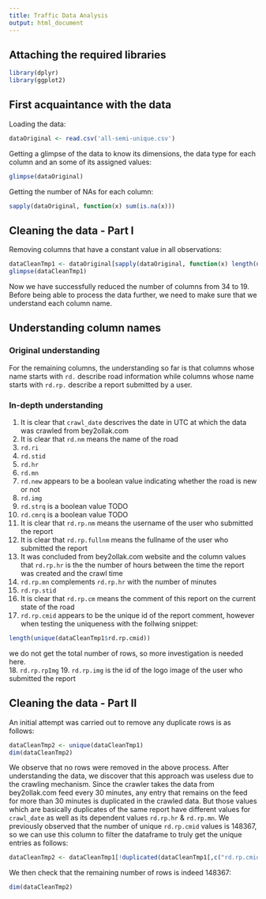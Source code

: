 ```yaml
---
title: Traffic Data Analysis
output: html_document
---
```


## Attaching the required libraries
```r
library(dplyr)
library(ggplot2)
```

## First acquaintance with the data
Loading the data:
```r
dataOriginal <- read.csv('all-semi-unique.csv')
```
Getting a glimpse of the data to know its dimensions, the data type for each column and an some of its assigned values:
```r
glimpse(dataOriginal)
```
Getting the number of NAs for each column:
```r
sapply(dataOriginal, function(x) sum(is.na(x)))
```

## Cleaning the data - Part I
Removing columns that have a constant value in all observations:
```r
dataCleanTmp1 <- dataOriginal[sapply(dataOriginal, function(x) length(unique(x))) > 1]
glimpse(dataCleanTmp1)
```
Now we have successfully reduced the number of columns from 34 to 19. Before being able to process the data further, we need to make sure that we understand each column name.

## Understanding column names
### Original understanding
For the remaining columns, the understanding so far is that columns whose name starts with `rd.` describe road information while columns whose name starts with `rd.rp.` describe a report submitted by a user.

### In-depth understanding
1. It is clear that `crawl_date` descrives the date in UTC at which the data was crawled from bey2ollak.com
2. It is clear that `rd.nm` means the name of the road
3. `rd.ri`
4. `rd.stid`
5. `rd.hr`
6. `rd.mn`
7. `rd.new` appears to be a boolean value indicating whether the road is new or not
8. `rd.img`
9. `rd.strq` is a boolean value TODO
10. `rd.cmrq` is a boolean value TODO
11. It is clear that `rd.rp.nm` means the username of the user who submitted the report
12. It is clear that `rd.rp.fullnm` means the fullname of the user who submitted the report
13. It was concluded from bey2ollak.com website and the column values that `rd.rp.hr` is the the number of hours between the time the report was created and the crawl time
14. `rd.rp.mn` complements `rd.rp.hr` with the number of minutes
15. `rd.rp.stid`
16. It is clear that `rd.rp.cm` means the comment of this report on the current state of the road
17.  `rd.rp.cmid` appears to be the unique id of the report comment, however when testing the uniqueness with the follwing snippet:
```r
length(unique(dataCleanTmp1$rd.rp.cmid))
```
we do not get the total number of rows, so more investigation is needed here.  
18. `rd.rp.rpImg`
19. `rd.rp.img` is the id of the logo image of the user who submitted the report

## Cleaning the data - Part II
An initial attempt was carried out to remove any duplicate rows is as follows:
```r
dataCleanTmp2 <- unique(dataCleanTmp1)
dim(dataCleanTmp2)
```
We observe that no rows were removed in the above process. After understanding the data,  we discover that this approach was useless due to the crawling mechanism. Since the crawler takes the data from bey2ollak.com feed every 30 minutes, any entry that remains on the feed for more than 30 minutes is duplicated in the crawled data. But those values which are basically duplicates of the same report have different values for `crawl_date` as well as its dependent values `rd.rp.hr` & `rd.rp.mn`. We previously observed that the number of unique `rd.rp.cmid` values is 148367, so we can use this column to filter the dataframe to truly get the unique entries as follows:
```r
dataCleanTmp2 <- dataCleanTmp1[!duplicated(dataCleanTmp1[,c("rd.rp.cmid")]),]
```
We then check that the remaining number of rows is indeed 148367:
```r
dim(dataCleanTmp2)
```
